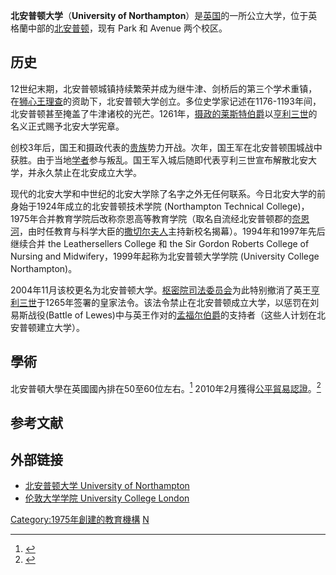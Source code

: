 {{Expand |time=2011-10-21T02:23:56+00:00 }} 
{{Infobox university
|name            = University of Northampton
|image_name      = University of Northampton Logo.svg|image_size      = 250px
|caption         =   
|latin_name      =
|motto           = Transforming lives, inspiring change
|established     = 1924年，北安普顿技术学院 <br /> 1975年，奈恩学院 <br /> 1999年，北安普顿大学学院 <br /> 2005年，北安普顿大学
|type            = [[公立大學|公立大學]]
|endowment       = £132萬<ref name="Accounts">{{cite web| url = http://www.northampton.ac.uk/Downloads/4209-un-full-accounts-2011.pdf| title = University of Northampton accounts-2011.pdf| accessdate = 2011-08-17| deadurl = yes| archiveurl = https://web.archive.org/web/20130916075406/http://www.northampton.ac.uk/Downloads/4209-un-full-accounts-2011.pdf| archivedate = 2013-09-16}}</ref>
|chancellor      = Baroness Falkner of Margravine
|vice_chancellor = Nick Petford
|staff           = 1,048<ref name ="Accounts" />

| students       = {{HESA student population|INSTID=0027}}（{{HESA year}}）<ref name="HESA citation">{{HESA citation}}</ref>
| undergrad      = {{HESA undergraduate population|INSTID=0027}}（{{HESA year}}）<ref name="HESA citation"/>
| postgrad       = {{HESA postgraduate population|INSTID=0027}}（{{HESA year}}）<ref name="HESA citation"/>
|city            = [[北安普頓|北安普頓]]
|state           = [[北安普敦郡|北安普敦郡]]
|country         = [[英國|英國]]
|campus          =
|free_label      =
|free            =
|colours         =
|affiliations    = [[Million+|Million+]]
|footnotes       =
|website         = {{url|http://www.northampton.ac.uk/}}
|coor            =
}}
'''北安普顿大学'''（'''University of Northampton'''）是[[英国|英国]]的一所公立大学，位于英格蘭中部的[[北安普顿|北安普顿]]，现有 Park 和 Avenue 两个校区。

== 历史 ==
12世纪末期，北安普顿城镇持续繁荣并成为继牛津、剑桥后的第三个学术重镇，在[[理查一世|狮心王理查]]的资助下，北安普顿大学创立。多位史学家记述在1176-1193年间，北安普顿甚至掩盖了牛津诸校的光芒。1261年，[[第六代莱切斯特伯爵西蒙·德孟福尔|摄政的莱斯特伯爵]]以[[亨利三世_(英格兰)|亨利三世]]的名义正式赐予北安大学宪章。

创校3年后，国王和摄政代表的[[贵族|贵族]]势力开战。次年，国王军在北安普顿围城战中获胜。由于当地[[学者|学者]]参与叛乱。国王军入城后随即代表亨利三世宣布解散北安大学，并永久禁止在北安成立大学。{{fact|另一说法是，国王受到了北安的竞争对手牛津大学的学人的蛊惑而决定关闭北安。}}

现代的北安大学和中世纪的北安大学除了名字之外无任何联系。今日北安大学的前身始于1924年成立的北安普顿技术学院 (Northampton Technical College)，1975年合并教育学院后改称奈恩高等教育学院（取名自流经北安普顿郡的[[奈恩河|奈恩河]]，由时任教育与科学大臣的[[撒切尔夫人|撒切尔夫人]]主持新校名揭幕）。1994年和1997年先后继续合并 the Leathersellers College 和 the Sir Gordon Roberts College of Nursing and Midwifery，1999年起称为北安普顿大学学院 (University College Northampton)。

2004年11月该校更名为北安普顿大学。[[枢密院司法委员会|枢密院司法委员会]]为此特别撤消了英王[[亨利三世|亨利三世]]于1265年签署的皇家法令。该法令禁止在北安普顿成立大学，以惩罚在刘易斯战役(Battle of Lewes)中与英王作对的[[孟福尔伯爵|孟福尔伯爵]]的支持者（这些人计划在北安普顿建立大学）。

== 學術 ==
{{Infobox UK university rankings
| ARWU_N =
| ARWU_W =
| QS_N =
| QS_W =
| THE_N =
| THE_W =
| LINE_1 = 0
| Complete = 62
| The_Guardian =47
| Times/Sunday_Times =59
}}
北安普頓大學在英國國內排在50至60位左右。<ref name="guardian">{{Cite web| url = http://www.guardian.co.uk/education/table/2011/may/17/university-league-table-2012| title = Guardian University League Tables| accessdate = 2010-02-22| publisher = The Guardian| archive-date = 2013-07-13| archive-url = https://web.archive.org/web/20130713140445/http://www.guardian.co.uk/education/table/2011/may/17/university-league-table-2012| dead-url = no}}</ref> 2010年2月獲得[[公平貿易認證|公平貿易認證]]。<ref>{{Cite web| url = http://www.northampton.ac.uk/news/release/?id=UON10026| title = Northampton university news| accessdate = 2010-02-22| publisher = Northampton Uni| archive-date = 2010-11-25| archive-url = https://web.archive.org/web/20101125221425/http://northampton.ac.uk/news/release/?id=UON10026| dead-url = no}}</ref>

==参考文献==
{{reflist}}

== 外部链接 ==
*[http://www.northampton.ac.uk 北安普顿大学 University of Northampton]{{Wayback|url=http://www.northampton.ac.uk/ |date=20140306031526 }}
*[http://www.ucl.ac.uk 伦敦大学学院 University College London]{{Wayback|url=http://www.ucl.ac.uk/ |date=20150824133110 }}

{{英國的大學}}
[[Category:1975年創建的教育機構|Category:1975年創建的教育機構]]
[[Category:北安普頓大學|N]]